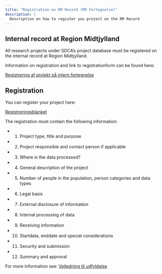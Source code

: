 ```yaml
---
title: "Registration on RM Record (RM Fortegnelse)"
description: |
  Description on how to register you project on the RM Record
---
```


## Internal record at Region Midtjylland

All research projects under SDCA's project database must be registered on the internal record at Region Midtjylland.

Information on registration and link to registrationform can be found here: 

[Registrering af projekt på intern fortegnelse](https://www.fagperson.sundhed.rm.dk/forskning-og-innovation/lovkrav-til-forskning-og-innovation/registrering-af-projekt-pa-intern-fortegnelse/)

## Registration

You can register your project here:

[Registreringsblanket](https://selvbetjening.rm.dk/rm/Login/LoginFederated?returnUrl=/rm/Opret/5b3a680550190)

The registration must contain the following information:

-   1. Project type, title and purpose
-   2. Project responsible and contact person if applicable
-   3. Where is the data processed?
-   4. General description of the project
-   5. Number of people in the population, person categories and data types
-   6. Legal basis
-   7. External disclosure of information
-   8. Internal processing of data
-   9. Receiving information
-   10. Startdata, enddate and special considerations
-   11. Security and submission
-   12. Summary and approval

For more information see:
[Vejledning til udfyldelse](https://www.fagperson.sundhed.rm.dk/siteassets/forskning/forskning---old/forskning/datatilsynet/vejledning-til-anmeldelse---februar-2021.pdf9)
